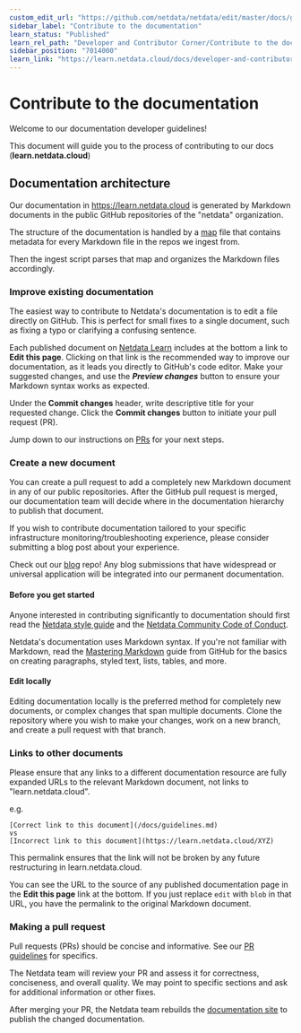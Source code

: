 ```yaml
---
custom_edit_url: "https://github.com/netdata/netdata/edit/master/docs/guidelines.md"
sidebar_label: "Contribute to the documentation"
learn_status: "Published"
learn_rel_path: "Developer and Contributor Corner/Contribute to the documentation"
sidebar_position: "7014000"
learn_link: "https://learn.netdata.cloud/docs/developer-and-contributor-corner/contribute-to-the-documentation/contribute-to-the-documentation"
---
```


# Contribute to the documentation

Welcome to our documentation developer guidelines!

This document will guide you to the process of contributing to our docs (**learn.netdata.cloud**)

## Documentation architecture

Our documentation in <https://learn.netdata.cloud> is generated by Markdown documents in the public GitHub repositories of the "netdata" organization.

The structure of the documentation is handled by a [map](https://github.com/netdata/learn/blob/master/map.tsv) file that contains metadata for every Markdown file in the repos we ingest from.

Then the ingest script parses that map and organizes the Markdown files accordingly.

### Improve existing documentation

The easiest way to contribute to Netdata's documentation is to edit a file directly on GitHub. This is perfect for small fixes to a single document, such as fixing a typo or clarifying a confusing sentence.

Each published document on [Netdata Learn](https://learn.netdata.cloud) includes at the bottom a link to **Edit this page**.
Clicking on that link is the recommended way to improve our documentation, as it leads you directly to GitHub's code editor.
Make your suggested changes, and use the ***Preview changes*** button to ensure your Markdown syntax works as expected.

Under the **Commit changes** header, write descriptive title for your requested change. Click the **Commit changes** button to initiate your pull request (PR).

Jump down to our instructions on [PRs](#making-a-pull-request) for your next steps.

### Create a new document

You can create a pull request to add a completely new Markdown document in any of our public repositories.
After the GitHub pull request is merged, our documentation team will decide where in the documentation hierarchy to publish that document.

If you wish to contribute documentation tailored to your specific infrastructure monitoring/troubleshooting experience, please consider submitting a blog post about your experience.

Check out our [blog](https://github.com/netdata/blog#readme) repo! Any blog submissions that have widespread or universal application will be integrated into our permanent documentation.

#### Before you get started

Anyone interested in contributing significantly to documentation should first read the [Netdata style guide](/docs/developer-and-contributor-corner/style-guide.md) and the [Netdata Community Code of Conduct](/docs/developer-and-contributor-corner/community-code-of-conduct).

Netdata's documentation uses Markdown syntax. If you're not familiar with Markdown, read the [Mastering Markdown](https://guides.github.com/features/mastering-markdown/) guide from GitHub for the basics on creating paragraphs, styled text, lists, tables, and more.

#### Edit locally

Editing documentation locally is the preferred method for completely new documents, or complex changes that span multiple documents. Clone the repository where you wish to make your changes, work on a new branch, and create a pull request with that branch.

### Links to other documents

Please ensure that any links to a different documentation resource are fully expanded URLs to the relevant Markdown document, not links to "learn.netdata.cloud".

e.g.

```text
[Correct link to this document](/docs/guidelines.md)
vs
[Incorrect link to this document](https://learn.netdata.cloud/XYZ)
```

This permalink ensures that the link will not be broken by any future restructuring in learn.netdata.cloud.

You can see the URL to the source of any published documentation page in the **Edit this page** link at the bottom.
If you just replace `edit` with `blob` in that URL, you have the permalink to the original Markdown document.

### Making a pull request

Pull requests (PRs) should be concise and informative.
See our [PR guidelines](/docs/developer-and-contributor-corner/contributing#pr-guidelines) for specifics.

The Netdata team will review your PR and assess it for correctness, conciseness, and overall quality.
We may point to specific sections and ask for additional information or other fixes.

After merging your PR, the Netdata team rebuilds the [documentation site](https://learn.netdata.cloud) to publish the changed documentation.

